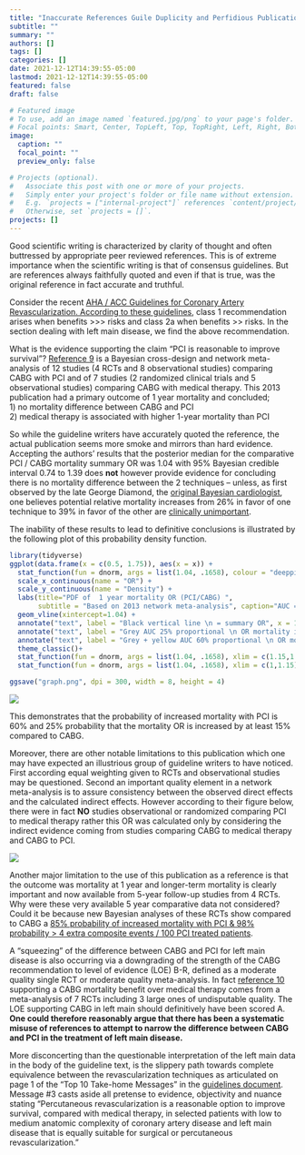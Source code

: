 ```yaml
---
title: "Inaccurate References Guile Duplicity and Perfidious Publications"
subtitle: ""
summary: ""
authors: []
tags: []
categories: []
date: 2021-12-12T14:39:55-05:00
lastmod: 2021-12-12T14:39:55-05:00
featured: false
draft: false

# Featured image
# To use, add an image named `featured.jpg/png` to your page's folder.
# Focal points: Smart, Center, TopLeft, Top, TopRight, Left, Right, BottomLeft, Bottom, BottomRight.
image:
  caption: ""
  focal_point: ""
  preview_only: false

# Projects (optional).
#   Associate this post with one or more of your projects.
#   Simply enter your project's folder or file name without extension.
#   E.g. `projects = ["internal-project"]` references `content/project/deep-learning/index.md`.
#   Otherwise, set `projects = []`.
projects: []
---
```


Good scientific writing is characterized by clarity of thought and often buttressed by appropriate peer reviewed references. This is of extreme importance when the scientific writing is that of consensus guidelines. But are references always faithfully quoted and even if that is true, was the original reference in fact accurate and truthful.

Consider the recent [AHA / ACC Guidelines for Coronary Artery Revascularization. According to these guidelines](https://www.jacc.org/doi/10.1016/j.jacc.2021.09.006), class 1 recommendation arises when benefits \>\>\> risks and class 2a when benefits \>\> risks. In the section dealing with left main disease, we find the above recommendation.

What is the evidence supporting the claim "PCI is reasonable to improve survival"? [Reference 9](https://pubmed.ncbi.nlm.nih.gov/23674397/) is a Bayesian cross-design and network meta-analysis of 12 studies (4 RCTs and 8 observational studies) comparing CABG with PCI and of 7 studies (2 randomized clinical trials and 5 observational studies) comparing CABG with medical therapy. This 2013 publication had a primary outcome of 1 year mortality and concluded;\
1) no mortality difference between CABG and PCI\
2) medical therapy is associated with higher 1-year mortality than PCI

So while the guideline writers have accurately quoted the reference, the actual publication seems more smoke and mirrors than hard evidence. Accepting the authors' results that the posterior median for the comparative PCI / CABG mortality summary OR was 1.04 with 95% Bayesian credible interval 0.74 to 1.39 does **not** however provide evidence for concluding there is no mortality difference between the 2 techniques -- unless, as first observed by the late George Diamond, the [original Bayesian cardiologist](https://www.ajconline.org/article/S0002-9149(16)30024-8/pdf), one believes potential relative mortality increases from 26% in favor of one technique to 39% in favor of the other are [clinically unimportant](https://www.ahajournals.org/doi/10.1161/CIRCULATIONAHA.113.004321).

The inability of these results to lead to definitive conclusions is illustrated by the following plot of this probability density function.

```r
library(tidyverse)
ggplot(data.frame(x = c(0.5, 1.75)), aes(x = x)) +
  stat_function(fun = dnorm, args = list(1.04, .1658), colour = "deeppink") +
  scale_x_continuous(name = "OR") +
  scale_y_continuous(name = "Density") +
  labs(title="PDF of  1 year mortality OR (PCI/CABG) ",
       subtitle = "Based on 2013 network meta-analysis", caption="AUC = area under the curve\n     PDF = probability density function") +
  geom_vline(xintercept=1.04) +
  annotate("text", label = "Black vertical line \n = summary OR", x = 1.1, y = 0.5, color = "black", hjust=0) +
  annotate("text", label = "Grey AUC 25% proportional \n OR mortality increased by at least 15% with PCI", x = 0.75, y = 1.5, color = "black", hjust=0) +
  annotate("text", label = "Grey + yellow AUC 60% proportional \n OR mortality increased with PCI", x = 0.75, y = 2.0, color = "black", hjust=0) +
  theme_classic()+
  stat_function(fun = dnorm, args = list(1.04, .1658), xlim = c(1.15,1.7), geom = "area", alpha = 0.2) +
  stat_function(fun = dnorm, args = list(1.04, .1658), xlim = c(1,1.15), geom = "area", alpha = 0.2, fill = "yellow") 

ggsave("graph.png", dpi = 300, width = 8, height = 4)  


```

![](graph.png)          

This demonstrates that the probability of increased mortality with PCI is 60% and 25% probability that the mortality OR is increased by at least 15% compared to CABG.

Moreover, there are other notable limitations to this publication which one may have expected an illustrious group of guideline writers to have noticed. First according equal weighting given to RCTs and observational studies may be questioned. Second an important quality element in a network meta-analysis is to assure consistency between the observed direct effects and the calculated indirect effects. However according to their figure below, there were in fact **NO** studies observational or randomized comparing PCI to medical therapy rather this OR was calculated only by considering the indirect evidence coming from studies comparing CABG to medical therapy and CABG to PCI.

![](pic1.png)      

Another major limitation to the use of this publication as a reference is that the outcome was mortality at 1 year and longer-term mortality is clearly important and now available from 5-year follow-up studies from 4 RCTs. Why were these very available 5 year comparative data not considered? Could it be because new Bayesian analyses of these RCTs show compared to CABG a [85% probability of increased mortality with PCI & 98% probability \> 4 extra composite events / 100 PCI treated patients](https://jamanetwork.com/journals/jamainternalmedicine/fullarticle/2766594).

A "squeezing" of the difference between CABG and PCI for left main disease is also occurring via a downgrading of the strength of the CABG recommendation to level of evidence (LOE) B-R, defined as a moderate quality single RCT or moderate quality meta-analysis. In fact [reference 10](https://pubmed.ncbi.nlm.nih.gov/7914958/) supporting a CABG mortality benefit over medical therapy comes from a meta-analysis of 7 RCTs including 3 large ones of undisputable quality. The LOE supporting CABG in left main should definitively have been scored A. **One could therefore reasonably argue that there has been a systematic misuse of references to attempt to narrow the difference between CABG and PCI in the treatment of left main disease.**

More disconcerting than the questionable interpretation of the left main data in the body of the guideline text, is the slippery path towards complete equivalence between the revascularization techniques as articulated on page 1 of the "Top 10 Take-home Messages" in the [guidelines document](https://www.jacc.org/doi/10.1016/j.jacc.2021.09.006). Message #3 casts aside all pretense to evidence, objectivity and nuance stating "Percutaneous revascularization is a reasonable option to improve survival, compared with medical therapy, in selected patients with low to medium anatomic complexity of coronary artery disease and left main disease that is equally suitable for surgical or percutaneous revascularization."
